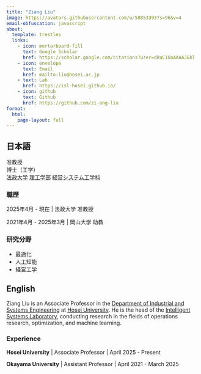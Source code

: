 ```yaml
---
title: "Ziang Liu"
image: https://avatars.githubusercontent.com/u/50853393?s=96&v=4
email-obfuscation: javascript
about:
  template: trestles
  links:
    - icon: mortarboard-fill
      text: Google Scholar
      href: https://scholar.google.com/citations?user=dRuC1OoAAAAJ&hl
    - icon: envelope
      text: Email
      href: mailto:liu@hosei.ac.jp
    - text: Lab
      href: https://isl-hosei.github.io/
    - icon: github
      text: Github
      href: https://github.com/zi-ang-liu
format: 
  html:
    page-layout: full
---
```


::: {.panel-tabset}
## 日本語
准教授   
​博士（工学）   
[​法政大学](https://www.hosei.ac.jp/)
[理工学部](https://www.hosei.ac.jp/riko/)
[経営システム工学科](https://ise-hp.ws.hosei.ac.jp/)

### 職歴

2025年4月 - 現在 |  法政大学 准教授 

2021年4月 - 2025年3月 |  岡山大学 助教

### 研究分野

- 最適化
- 人工知能
- 経営工学

## English

Ziang Liu is an Associate Professor in the [Department of Industrial and Systems Engineering](https://ise-hp.ws.hosei.ac.jp/) at [Hosei University](https://www.hosei.ac.jp/). He is the head of the [Intelligent Systems Laboratory](https://isl-hosei.github.io/), conducting research in the fields of operations research, optimization, and machine learning.

### Experience

**Hosei University** | Associate Professor | April 2025 - Present

**Okayama University** | Assistant Professor | April 2021 - March 2025
:::


